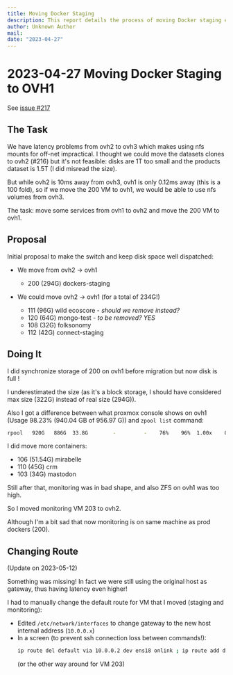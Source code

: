 ```yaml
---
title: Moving Docker Staging
description: This report details the process of moving Docker staging environments to OVH1 to reduce latency issues with NFS mounts. It outlines the challenges encountered with disk space and the strategic relocation of various containers, including the monitoring VM, to optimize performance and network efficiency.
author: Unknown Author
mail: 
date: "2023-04-27"
---
```


# 2023-04-27 Moving Docker Staging to OVH1

See [issue #217](https://github.com/openfoodfacts/openfoodfacts-infrastructure/issues/217)

## The Task

We have latency problems from ovh2 to ovh3 which makes using nfs mounts for off-net impractical.
I thought we could move the datasets clones to ovh2 (#216) but it's not feasible: disks are 1T too small and the products dataset is 1.5T (I did misread the size).

But while ovh2 is 10ms away from ovh3, ovh1 is only 0.12ms away (this is a 100 fold), so if we move the 200 VM to ovh1, we would be able to use nfs volumes from ovh3.

The task: move some services from ovh1 to ovh2 and move the 200 VM to ovh1.

## Proposal

Initial proposal to make the switch and keep disk space well dispatched:

* We move from ovh2 -> ovh1

  * 200 (294G) dockers-staging

* We could move ovh2 -> ovh1 (for a total of 234G!)

  * 111 (96G) wild ecoscore - *should we remove instead?*
  * 120 (64G) mongo-test - *to be removed? YES*
  * 108 (32G) folksonomy
  * 112 (42G) connect-staging

## Doing It

I did synchronize storage of 200 on ovh1 before migration but now disk is full !

I underestimated the size (as it's a block storage, I should have considered max size (322G) instead of real size (294G)).

Also I got a difference between what proxmox console shows on ovh1 (Usage 98.23% (940.04 GB of 956.97 G)) and `zpool list` command:
``` sh
rpool   920G   886G  33.8G        -         -    76%    96%  1.00x    ONLINE  -
```

I did move more containers:

* 106 (51.54G) mirabelle
* 110 (45G) crm
* 103 (34G) mastodon

Still after that, monitoring was in bad shape, and also ZFS on ovh1 was too high.

So I moved monitoring VM 203 to ovh2.

Although I'm a bit sad that now monitoring is on same machine as prod dockers (200).

## Changing Route

(Update on 2023-05-12)

Something was missing! In fact we were still using the original host as gateway, thus having latency even higher!

I had to manually change the default route for VM that I moved (staging and monitoring):

* Edited `/etc/network/interfaces` to change gateway to the new host internal address (`10.0.0.x`)
* In a screen (to prevent ssh connection loss between commands!):
  ```bash
  ip route del default via 10.0.0.2 dev ens18 onlink ; ip route add default via 10.0.0.1 dev ens18 onlink
  ```
   (or the other way around for VM 203)